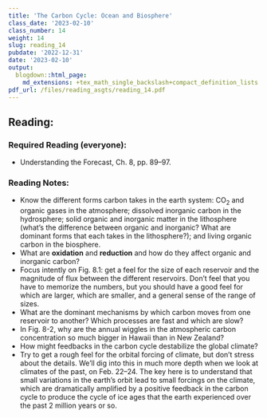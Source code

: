 ```yaml
---
title: 'The Carbon Cycle: Ocean and Biosphere'
class_date: '2023-02-10'
class_number: 14
weight: 14
slug: reading_14
pubdate: '2022-12-31'
date: '2023-02-10'
output:
  blogdown::html_page:
    md_extensions: +tex_math_single_backslash+compact_definition_lists
pdf_url: /files/reading_asgts/reading_14.pdf
---
```

## Reading:

### Required Reading (everyone):

* Understanding the Forecast, Ch. 8, pp. 89--97.

### Reading Notes:

* Know the different forms carbon takes in the earth system: CO~2~ and 
  organic gases in the atmosphere; dissolved inorganic carbon in the 
  hydrosphere; solid organic and inorganic matter in the 
  lithosphere (what's the difference between organic and inorganic? What are 
  dominant forms that each takes in the lithosphere?); and living organic 
  carbon in the biosphere.
* What are **oxidation** and **reduction** and how do they affect organic and 
  inorganic carbon?
* Focus intently on Fig. 8.1: get a feel for the size of each reservoir and the 
  magnitude of flux between the different reservoirs. Don't feel that you have 
  to memorize the numbers, but you should have a good feel for which are larger, 
  which are smaller, and a general sense of the range of sizes.
* What are the dominant mechanisms by which carbon moves from one reservoir to 
  another? Which processes are fast and which are slow?
* In Fig. 8-2, why are the annual wiggles in the atmospheric carbon 
  concentration so much bigger in Hawaii than in New Zealand?
* How might feedbacks in the carbon cycle destabilize the global climate?
* Try to get a rough feel for the orbital forcing of climate, but don't stress 
  about the details. We'll dig into this in much more depth when we look at 
  climates of the past, on 
  Feb. 22--24. 
  The key here is to understand that small variations in the earth's orbit lead 
  to small forcings on the climate, which are dramatically amplified by a 
  positive feedback in the carbon cycle to produce the cycle of ice ages that 
  the earth experienced over the past 2 million years or so.
